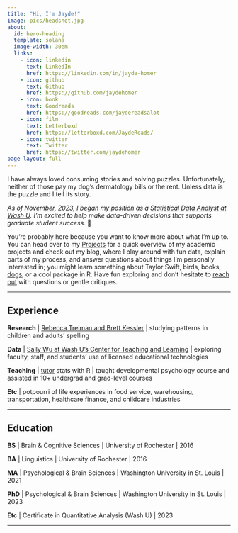 ```yaml
---
title: "Hi, I'm Jayde!"
image: pics/headshot.jpg
about:
  id: hero-heading
  template: solana
  image-width: 30em
  links:
    - icon: linkedin
      text: LinkedIn
      href: https://linkedin.com/in/jayde-homer
    - icon: github
      text: Github
      href: https://github.com/jaydehomer
    - icon: book
      text: Goodreads
      href: https://goodreads.com/jaydereadsalot
    - icon: film
      text: Letterboxd
      href: https://letterboxd.com/JaydeReads/
    - icon: twitter
      text: Twitter
      href: https://twitter.com/jaydehomer
page-layout: full 
---
```


<meta http-equiv='cache-control' content='no-cache'> 
<meta http-equiv='expires' content='0'> 
<meta http-equiv='pragma' content='no-cache'>

:::{#hero-heading}

I have always loved consuming stories and solving puzzles. Unfortunately, neither of those pay my dog's dermatology bills or the rent. Unless data is the puzzle and I tell its story.

<p>*As of November, 2023, I began my position as a [Statistical Data Analyst at Wash U](https://insideartsci.wustl.edu/people/jayde-homer). I'm excited to help make data-driven decisions that supports graduate student success. *&#x1F389;</p>

:::

You're probably here because you want to know more about what I'm up to. You can head over to my [Projects](https://jaydehomer.github.io/projects.html) for a quick overview of my academic projects and check out my blog, where I play around with fun data, explain parts of my process, and answer questions about things I'm personally interested in; you might learn something about Taylor Swift, birds, books, [dogs](https://jaydehomer.github.io/zaya.html), or a cool package in R. Have fun exploring and don't hesitate to [reach out](https://jaydehomer.github.io/contact.html) with questions or gentle critiques.

----

## Experience

**Research** | [Rebecca Treiman and Brett Kessler](https://sites.wustl.edu/readingandlanguagelab/) | studying patterns in children and adults' spelling

**Data** | [Sally Wu at Wash U's Center for Teaching and Learning](https://ctl.wustl.edu/edtech/) | exploring  faculty, staff, and students' use of licensed educational technologies

**Teaching** | [tutor](https://www.wyzant.com/Tutors/Jayde) stats with R | taught developmental psychology course and assisted in 10+ undergrad and grad-level courses

**Etc** | potpourri of life experiences in food service, warehousing, transportation, healthcare finance, and childcare industries

----

## Education 

**BS** | Brain & Cognitive Sciences | University of Rochester | 2016
 
**BA** | Linguistics | University of Rochester | 2016

**MA** | Psychological & Brain Sciences | Washington University in St. Louis | 2021
 
**PhD** | Psychological & Brain Sciences | Washington University in St. Louis | 2023
 
**Etc** | Certificate in Quantitative Analysis (Wash U) | 2023

----
